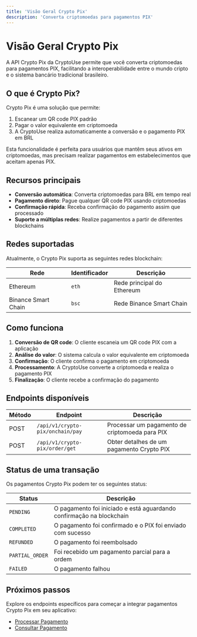 ```yaml
---
title: 'Visão Geral Crypto Pix'
description: 'Converta criptomoedas para pagamentos PIX'
---
```


# Visão Geral Crypto Pix

A API Crypto Pix da CryptoUse permite que você converta criptomoedas para pagamentos PIX, facilitando a interoperabilidade entre o mundo cripto e o sistema bancário tradicional brasileiro.

## O que é Crypto Pix?

Crypto Pix é uma solução que permite:

1. Escanear um QR code PIX padrão
2. Pagar o valor equivalente em criptomoeda
3. A CryptoUse realiza automaticamente a conversão e o pagamento PIX em BRL

Esta funcionalidade é perfeita para usuários que mantêm seus ativos em criptomoedas, mas precisam realizar pagamentos em estabelecimentos que aceitam apenas PIX.

## Recursos principais

- **Conversão automática**: Converta criptomoedas para BRL em tempo real
- **Pagamento direto**: Pague qualquer QR code PIX usando criptomoedas
- **Confirmação rápida**: Receba confirmação do pagamento assim que processado
- **Suporte a múltiplas redes**: Realize pagamentos a partir de diferentes blockchains

## Redes suportadas

Atualmente, o Crypto Pix suporta as seguintes redes blockchain:

| Rede | Identificador | Descrição |
|------|---------------|-----------|
| Ethereum | `eth` | Rede principal do Ethereum |
| Binance Smart Chain | `bsc` | Rede Binance Smart Chain |

## Como funciona

1. **Conversão de QR code**: O cliente escaneia um QR code PIX com a aplicação
2. **Análise do valor**: O sistema calcula o valor equivalente em criptomoeda
3. **Confirmação**: O cliente confirma o pagamento em criptomoeda
4. **Processamento**: A CryptoUse converte a criptomoeda e realiza o pagamento PIX
5. **Finalização**: O cliente recebe a confirmação do pagamento

## Endpoints disponíveis

| Método | Endpoint | Descrição |
|--------|----------|-----------|
| POST | `/api/v1/crypto-pix/onchain/pay` | Processar um pagamento de criptomoeda para PIX |
| POST | `/api/v1/crypto-pix/order/get` | Obter detalhes de um pagamento Crypto PIX |

## Status de uma transação

Os pagamentos Crypto Pix podem ter os seguintes status:

| Status | Descrição |
|--------|-----------|
| `PENDING` | O pagamento foi iniciado e está aguardando confirmação na blockchain |
| `COMPLETED` | O pagamento foi confirmado e o PIX foi enviado com sucesso |
| `REFUNDED` | O pagamento foi reembolsado |
| `PARTIAL_ORDER` | Foi recebido um pagamento parcial para a ordem |
| `FAILED` | O pagamento falhou |

## Próximos passos

Explore os endpoints específicos para começar a integrar pagamentos Crypto Pix em seu aplicativo:

- [Processar Pagamento](/api-reference/crypto-pix/pay)
- [Consultar Pagamento](/api-reference/crypto-pix/get) 